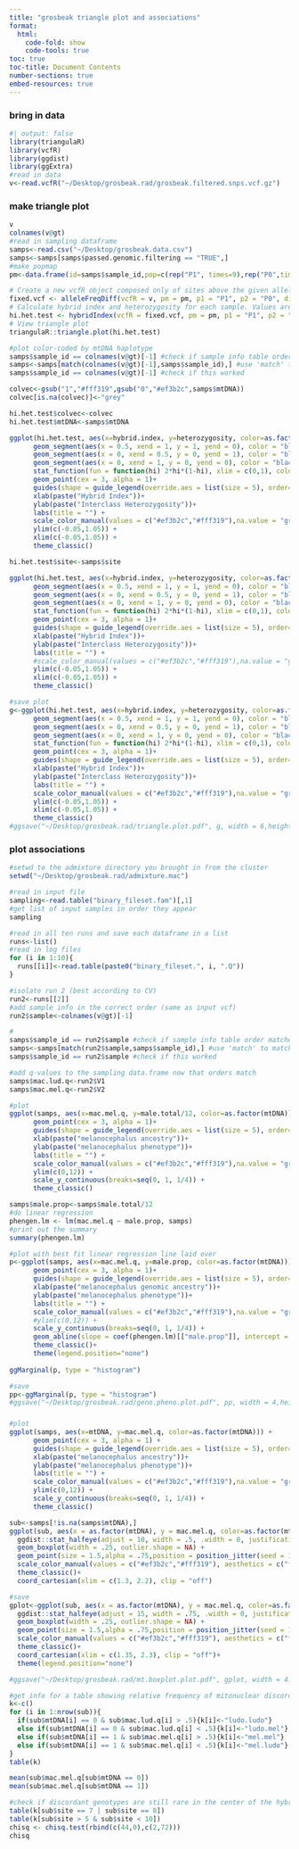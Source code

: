 ```yaml
---
title: "grosbeak triangle plot and associations"
format:
  html:
    code-fold: show
    code-tools: true
toc: true
toc-title: Document Contents
number-sections: true
embed-resources: true
---
```


### bring in data
```r
#| output: false
library(triangulaR)
library(vcfR)
library(ggdist)
library(ggExtra)
#read in data
v<-read.vcfR("~/Desktop/grosbeak.rad/grosbeak.filtered.snps.vcf.gz")
```

### make triangle plot
```r
v
colnames(v@gt)
#read in sampling dataframe
samps<-read.csv("~/Desktop/grosbeak.data.csv")
samps<-samps[samps$passed.genomic.filtering == "TRUE",]
#make popmap
pm<-data.frame(id=samps$sample_id,pop=c(rep("P1", times=9),rep("P0",times=8),rep("hyb",times=121)))

# Create a new vcfR object composed only of sites above the given allele frequency difference threshold
fixed.vcf <- alleleFreqDiff(vcfR = v, pm = pm, p1 = "P1", p2 = "P0", difference = 1)
# Calculate hybrid index and heterozygosity for each sample. Values are returned in a data.frame
hi.het.test <- hybridIndex(vcfR = fixed.vcf, pm = pm, p1 = "P1", p2 = "P0")
# View triangle plot
triangulaR::triangle.plot(hi.het.test)

#plot color-coded by mtDNA haplotype
samps$sample_id == colnames(v@gt)[-1] #check if sample info table order matches the vcf
samps<-samps[match(colnames(v@gt)[-1],samps$sample_id),] #use 'match' to match orders
samps$sample_id == colnames(v@gt)[-1] #check if this worked

colvec<-gsub("1","#fff319",gsub("0","#ef3b2c",samps$mtDNA))
colvec[is.na(colvec)]<-"grey"

hi.het.test$colvec<-colvec
hi.het.test$mtDNA<-samps$mtDNA

ggplot(hi.het.test, aes(x=hybrid.index, y=heterozygosity, color=as.factor(mtDNA))) +
      geom_segment(aes(x = 0.5, xend = 1, y = 1, yend = 0), color = "black") +
      geom_segment(aes(x = 0, xend = 0.5, y = 0, yend = 1), color = "black") +
      geom_segment(aes(x = 0, xend = 1, y = 0, yend = 0), color = "black") +
      stat_function(fun = function(hi) 2*hi*(1-hi), xlim = c(0,1), color = "black", linetype = "dashed") +
      geom_point(cex = 3, alpha = 1)+
      guides(shape = guide_legend(override.aes = list(size = 5), order=2, label.theme= element_text(face="italic")))+
      xlab(paste("Hybrid Index"))+
      ylab(paste("Interclass Heterozygosity"))+
      labs(title = "") +
      scale_color_manual(values = c("#ef3b2c","#fff319"),na.value = "grey") +
      ylim(c(-0.05,1.05)) +
      xlim(c(-0.05,1.05)) +
      theme_classic()

hi.het.test$site<-samps$site

ggplot(hi.het.test, aes(x=hybrid.index, y=heterozygosity, color=as.factor(site))) +
      geom_segment(aes(x = 0.5, xend = 1, y = 1, yend = 0), color = "black") +
      geom_segment(aes(x = 0, xend = 0.5, y = 0, yend = 1), color = "black") +
      geom_segment(aes(x = 0, xend = 1, y = 0, yend = 0), color = "black") +
      stat_function(fun = function(hi) 2*hi*(1-hi), xlim = c(0,1), color = "black", linetype = "dashed") +
      geom_point(cex = 3, alpha = 1)+
      guides(shape = guide_legend(override.aes = list(size = 5), order=2, label.theme= element_text(face="italic")))+
      xlab(paste("Hybrid Index"))+
      ylab(paste("Interclass Heterozygosity"))+
      labs(title = "") +
      #scale_color_manual(values = c("#ef3b2c","#fff319"),na.value = "grey") +
      ylim(c(-0.05,1.05)) +
      xlim(c(-0.05,1.05)) +
      theme_classic()

#save plot
g<-ggplot(hi.het.test, aes(x=hybrid.index, y=heterozygosity, color=as.factor(mtDNA))) +
      geom_segment(aes(x = 0.5, xend = 1, y = 1, yend = 0), color = "black") +
      geom_segment(aes(x = 0, xend = 0.5, y = 0, yend = 1), color = "black") +
      geom_segment(aes(x = 0, xend = 1, y = 0, yend = 0), color = "black") +
      stat_function(fun = function(hi) 2*hi*(1-hi), xlim = c(0,1), color = "black", linetype = "dashed") +
      geom_point(cex = 3, alpha = 1)+
      guides(shape = guide_legend(override.aes = list(size = 5), order=2, label.theme= element_text(face="italic")))+
      xlab(paste("Hybrid Index"))+
      ylab(paste("Interclass Heterozygosity"))+
      labs(title = "") +
      scale_color_manual(values = c("#ef3b2c","#fff319"),na.value = "grey") +
      ylim(c(-0.05,1.05)) +
      xlim(c(-0.05,1.05)) +
      theme_classic()
#ggsave("~/Desktop/grosbeak.rad/triangle.plot.pdf", g, width = 6,height = 4,units = "in")

```


### plot associations
```r
#setwd to the admixture directory you brought in from the cluster
setwd("~/Desktop/grosbeak.rad/admixture.mac")

#read in input file
sampling<-read.table("binary_fileset.fam")[,1]
#get list of input samples in order they appear
sampling

#read in all ten runs and save each dataframe in a list
runs<-list()
#read in log files
for (i in 1:10){
  runs[[i]]<-read.table(paste0("binary_fileset.", i, ".Q"))
}

#isolate run 2 (best according to CV)
run2<-runs[[2]]
#add sample info in the correct order (same as input vcf)
run2$sample<-colnames(v@gt)[-1]

#
samps$sample_id == run2$sample #check if sample info table order matches the vcf
samps<-samps[match(run2$sample,samps$sample_id),] #use 'match' to match orders
samps$sample_id == run2$sample #check if this worked

#add q-values to the sampling data.frame now that orders match
samps$mac.lud.q<-run2$V1
samps$mac.mel.q<-run2$V2

#plot
ggplot(samps, aes(x=mac.mel.q, y=male.total/12, color=as.factor(mtDNA))) +
      geom_point(cex = 3, alpha = 1)+
      guides(shape = guide_legend(override.aes = list(size = 5), order=2, label.theme= element_text(face="italic")))+
      xlab(paste("melanocephalus ancestry"))+
      ylab(paste("melanocephalus phenotype"))+
      labs(title = "") +
      scale_color_manual(values = c("#ef3b2c","#fff319"),na.value = "grey") +
      ylim(c(0,12)) +
      scale_y_continuous(breaks=seq(0, 1, 1/4)) +
      theme_classic()

samps$male.prop<-samps$male.total/12
#do linear regression
phengen.lm <- lm(mac.mel.q ~ male.prop, samps)
#print out the summary
summary(phengen.lm)

#plot with best fit linear regression line laid over
p<-ggplot(samps, aes(x=mac.mel.q, y=male.prop, color=as.factor(mtDNA))) +
      geom_point(cex = 3, alpha = 1)+
      guides(shape = guide_legend(override.aes = list(size = 5), order=2, label.theme= element_text(face="italic")))+
      xlab(paste("melanocephalus genomic ancestry"))+
      ylab(paste("melanocephalus phenotype"))+
      labs(title = "") +
      scale_color_manual(values = c("#ef3b2c","#fff319"),na.value = "grey") +
      #ylim(c(0,12)) +
      scale_y_continuous(breaks=seq(0, 1, 1/4)) +
      geom_abline(slope = coef(phengen.lm)[["male.prop"]], intercept = coef(phengen.lm)[["(Intercept)"]]) +
      theme_classic()+
      theme(legend.position="none")
      
ggMarginal(p, type = "histogram") 

#save
pp<-ggMarginal(p, type = "histogram") 
#ggsave("~/Desktop/grosbeak.rad/geno.pheno.plot.pdf", pp, width = 4,height = 4,units = "in")

```

### 
```r
#plot
ggplot(samps, aes(x=mtDNA, y=mac.mel.q, color=as.factor(mtDNA))) +
      geom_point(cex = 3, alpha = 1) +
      guides(shape = guide_legend(override.aes = list(size = 5), order=2, label.theme= element_text(face="italic")))+
      xlab(paste("melanocephalus ancestry"))+
      ylab(paste("melanocephalus phenotype"))+
      labs(title = "") +
      scale_color_manual(values = c("#ef3b2c","#fff319"),na.value = "grey") +
      ylim(c(0,12)) +
      scale_y_continuous(breaks=seq(0, 1, 1/4)) +
      theme_classic()

sub<-samps[!is.na(samps$mtDNA),]
ggplot(sub, aes(x = as.factor(mtDNA), y = mac.mel.q, color=as.factor(mtDNA))) + 
  ggdist::stat_halfeye(adjust = 10, width = .5, .width = 0, justification = -.3, point_colour = NA) + 
  geom_boxplot(width = .25, outlier.shape = NA) +
  geom_point(size = 1.5,alpha = .75,position = position_jitter(seed = 1, width = .02))+
  scale_color_manual(values = c("#ef3b2c","#fff319"), aesthetics = c("fill", "color")) +
  theme_classic()+
  coord_cartesian(xlim = c(1.3, 2.2), clip = "off")

#save
gplot<-ggplot(sub, aes(x = as.factor(mtDNA), y = mac.mel.q, color=as.factor(mtDNA))) + 
  ggdist::stat_halfeye(adjust = 15, width = .75, .width = 0, justification = -.3, point_colour = NA) + 
  geom_boxplot(width = .25, outlier.shape = NA) +
  geom_point(size = 1.5,alpha = .75,position = position_jitter(seed = 1, width = .02))+
  scale_color_manual(values = c("#ef3b2c","#fff319"), aesthetics = c("fill", "color")) +
  theme_classic()+
  coord_cartesian(xlim = c(1.35, 2.3), clip = "off")+
  theme(legend.position="none")

#ggsave("~/Desktop/grosbeak.rad/mt.boxplot.plot.pdf", gplot, width = 4.2,height = 3.6,units = "in")

#get info for a table showing relative frequency of mitonuclear discordance
k<-c()
for (i in 1:nrow(sub)){
  if(sub$mtDNA[i] == 0 & sub$mac.lud.q[i] > .5){k[i]<-"ludo.ludo"}
  else if(sub$mtDNA[i] == 0 & sub$mac.lud.q[i] < .5){k[i]<-"ludo.mel"}
  else if(sub$mtDNA[i] == 1 & sub$mac.mel.q[i] > .5){k[i]<-"mel.mel"}
  else if(sub$mtDNA[i] == 1 & sub$mac.mel.q[i] < .5){k[i]<-"mel.ludo"}
}
table(k)

mean(sub$mac.mel.q[sub$mtDNA == 0])
mean(sub$mac.mel.q[sub$mtDNA == 1])

#check if discordant genotypes are still rare in the center of the hybrid zone
table(k[sub$site == 7 | sub$site == 8])
table(k[sub$site > 5 & sub$site < 10])
chisq <- chisq.test(rbind(c(44,0),c(2,72)))
chisq
```


